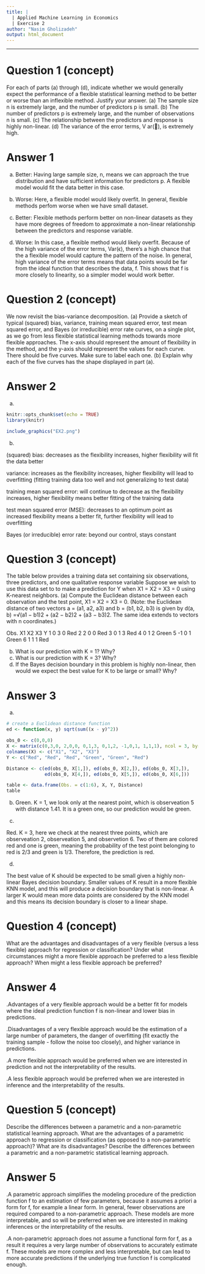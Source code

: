 ```yaml
---
title: |
  | Applied Machine Learning in Economics
  | Exercise 2
author: "Nasim Gholizadeh"
output: html_document
---
```


---------------------------------------------------------

# Question 1 (concept)
For each of parts (a) through (d), indicate whether we would generally expect the performance of a flexible statistical learning method to be better or worse than an inflexible method. Justify your answer.
(a) The sample size n is extremely large, and the number of predictors p is small.
(b) The number of predictors p is extremely large, and the number of observations n
is small.
(c) The relationship between the predictors and response is highly non-linear.
(d) The variance of the error terms, V ar(), is extremely high.

# Answer 1

a) Better: Having large sample size, n, means we can approach the true distribution and have sufficient information for predictors p. A flexible model would fit the data better in this case.

b) Worse: Here, a flexible model would likely overfit. In general, flexible methods perfom worse when we have small dataset.

c) Better: Flexible methods perform better on non-linear datasets as they have more degrees of freedom to approximate a non-linear relationship between the predictors and response variable.

d) Worse: In this case, a flexible method would likely overfit. Because of the high variance of the error terms, Var(ϵ), there's a high chance that the a flexible model would capture the pattern of the noise. In general, high variance of the error terms means that data points would be far from the ideal function that describes the data, f. This shows that f is more closely to linearity, so a simpler model would work better.

# Question 2 (concept)
We now revisit the bias-variance decomposition.
(a) Provide a sketch of typical (squared) bias, variance, training mean squared error, test mean squared error, and Bayes (or irreducible) error rate curves, on a single plot, as we go from less flexible statistical learning methods towards more flexible approaches. The x-axis should represent the amount of flexibility in the method, and the y-axis should represent the values for each curve. There should be five curves. Make sure to label each one.
(b) Explain why each of the five curves has the shape displayed in part (a).

# Answer 2

a)
```r
knitr::opts_chunk$set(echo = TRUE)
library(knitr)
```

```r
include_graphics("EX2.png")
```

b)

(squared) bias: decreases as the flexibility increases, higher flexibility will fit the data better

variance: increases as the flexibility increases, higher flexibility will lead to overfitting (fitting training data too well and not generalizing to test data)

training mean squared error: will continue to decrease as the flexibility increases, higher flexibility means better fitting of the training data

test mean squared error (MSE): decreases to an optimum point as increased flexibility means a better fit, further flexibility will lead to overfitting

Bayes (or irreducible) error rate: beyond our control, stays constant

# Question 3 (concept)
The table below provides a training data set containing six observations, three predictors,
and one qualitative response variable
Suppose we wish to use this data set to to make a prediction for Y when X1 = X2 = X3 = 0 using K-nearest neighbors.
(a) Compute the Euclidean distance between each observation and the test point, X1 = X2 = X3 = 0.
(Note: the Euclidean distance of two vectors a = (a1, a2, a3) and b = (b1, b2, b3) is given by d(a, b) =√(a1 − b1)2 + (a2 − b2)2 + (a3 − b3)2. The same idea extends to vectors with n coordinates.)

Obs. X1 X2 X3 Y
1 0 3 0 Red
2 2 0 0 Red
3 0 1 3 Red
4 0 1 2 Green
5 -1 0 1 Green
6 1 1 1 Red

(b) What is our prediction with K = 1? Why?
(c) What is our prediction with K = 3? Why?
(d) If the Bayes decision boundary in this problem is highly non-linear, then would we expect the best value for K to be large or small? Why?

# Answer 3

a)

```r
# create a Euclidean distance function
ed <- function(x, y) sqrt(sum((x - y)^2))
```

```r
obs_0 <- c(0,0,0)
X <- matrix(c(0,3,0, 2,0,0, 0,1,3, 0,1,2, -1,0,1, 1,1,1), ncol = 3, byrow = T)
colnames(X) <- c("X1", "X2", "X3")
Y <- c("Red", "Red", "Red", "Green", "Green", "Red")

Distance <- c(ed(obs_0, X[1,]), ed(obs_0, X[2,]), ed(obs_0, X[3,]), 
              ed(obs_0, X[4,]), ed(obs_0, X[5,]), ed(obs_0, X[6,]))

table <- data.frame(Obs. = c(1:6), X, Y, Distance)
table
```

b)
Green. K = 1, we look only at the nearest point, which is observeation 5 with distance 1.41. It is a green one, so our prediction would be green.

c)

Red. K = 3, here we check at the nearest three points, which are observeation 2, observeation 5, and observetion 6. Two of them are colored red and one is green, meaning the probability of the test point belonging to red is 2/3 and green is 1/3. Therefore, the prediction is red.

d)

The best value of K should be expected to be small given a highly non-linear Bayes decision boundary. Smaller values of K result in a more flexible KNN model, and this will produce a decision boundary that is non-linear. A larger K would mean more data points are considered by the KNN model and this means its decision boundary is closer to a linear shape.

# Question 4 (concept)
What are the advantages and disadvantages of a very flexible (versus a less flexible) approach for regression or classification? Under what circumstances might a more flexible approach be preferred to a less flexible approach? When might a less flexible approach be preferred?

# Answer 4

.Advantages of a very flexible approach would be a better fit for models where the ideal prediction function f is non-linear and lower bias in predictions.

.Disadvantages of a very flexible approach would be the estimation of a large number of parameters, the danger of overfitting (fit exactly the training sample - follow the noise too closely), and higher variance in predictions.

.A more flexible approach would be preferred when we are interested in prediction and not the interpretability of the results.

.A less flexible approach would be preferred when we are interested in inference and the interpretability of the results.

# Question 5 (concept)
Describe the differences between a parametric and a non-parametric statistical learning
approach. What are the advantages of a parametric approach to regression or classification (as opposed to a non-parametric approach)? What are its disadvantages? Describe the differences between a parametric and a non-parametric statistical learning approach.

# Answer 5

.A parametric approach simplifies the modeling procedure of the prediction function f to an estimation of few parameters, because it assumes a priori a form for f, for example a linear form. In general, fewer observations are required compared to a non-parametric approach. These models are more interpretable, and so will be preferred when we are interested in making inferences or the interpretability of the results.

.A non-parametric approach does not assume a functional form for f, as a result it requires a very large number of observations to accurately estimate f. These models are more complex and less interpretable, but can lead to more accurate predictions if the underlying true function f is complicated enough.

